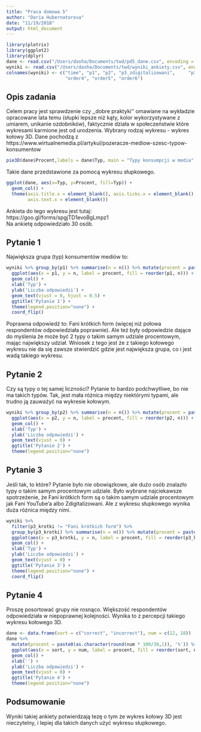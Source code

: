 ```yaml
---
title: "Praca domowa 5"
author: "Daria Hubernatorova"
date: "11/19/2018"
output: html_document
---
```


```R
library(plotrix)
library(ggplot2)
library(dplyr)
dane <- read.csv("/Users/dasha/Documents/twd/pd5_dane.csv", encoding = "UTF-8")
wyniki <- read.csv("/Users/dasha/Documents/twd/wyniki_ankiety.csv", encoding = "UTF-8")
colnames(wyniki) <- c("time", "p1", "p2", "p3_zdigitalizowani", 	"p3_niezaangazowani",	"p3_youtube",	"p3_tv",	"p3_krotki",	"p3_pozeracze", "order1", "order2", "order3",
                      "order4", "order5", "order6")
```
## Opis zadania

Celem pracy jest sprawdzenie czy ,,dobre praktyki'' omawiane na wykładzie opracowane lata temu (słupki lepsze niż kąty, kolor wykorzystywane z umiarem, unikanie ozdobników), faktycznie działa w społeczeństwie które wykresami karmione jest od urodzenia.
Wybrany rodzaj wykresu - wykres kołowy 3D.
Dane pochodzą z https://www.wirtualnemedia.pl/artykul/pozeracze-mediow-szesc-typow-konsumentow  
```R
pie3D(dane$Procent,labels = dane$Typ, main = "Typy konsumpcji w media")
```

Takie dane przedstawione za pomocą wykresu słupkowego.   

```R
ggplot(dane, aes(x=Typ, y=Procent, fill=Typ)) +
  geom_col() +
  theme(axis.title.x = element_blank(), axis.ticks.x = element_blank(),
        axis.text.x = element_blank())
```

Ankieta do tego wykresu jest tutaj: https://goo.gl/forms/spgjTD1evoBgLmpz1  
Na ankietę odpowiedziało 30 osób.

## Pytanie 1  
Największa grupa (typ) konsumentów mediów to:
```R
wyniki %>% group_by(p1) %>% summarise(n = n()) %>% mutate(procent = paste0(as.character(round(n * 100/nrow(wyniki),1)), '%')) %>% 
  ggplot(aes(x = p1, y = n, label = procent, fill = reorder(p1, n))) +
  geom_col() +
  xlab('Typ') +
  ylab('Liczba odpowiedzi') +
  geom_text(vjust = 0, hjust = 0.5) +
  ggtitle('Pytanie 1') + 
  theme(legend.position="none") +
  coord_flip()
```  

Poprawna odpowiedź to: Fani krótkich form (więcej niż połowa respondentów 
odpowiedziała poprawnie). Ale też były odpowiedzie dające do myślenia że może być 2 typy o takim samym udziale procentowym, mając największy udział. Wniosek z tego jest że z takiego kołowego wykresu nie da się zawsze stwierdzić gdzie jest największa grupa, co i jest wadą takiego wykresu. 

## Pytanie 2
Czy są typy o tej samej liczności?
Pytanie to bardzo podchwytliwe, bo nie ma takich typów. Tak, jest mała różnica między 
niektórymi typami, ale trudno ją zauważyć na wykresie kołowym.
```R
wyniki %>% group_by(p2) %>% summarise(n = n()) %>% mutate(procent = paste0(as.character(round(n * 100/nrow(wyniki),1)), '%')) %>% 
  ggplot(aes(x = p2, y = n, label = procent, fill = reorder(p2, n))) +
  geom_col() +
  xlab('Typ') +
  ylab('Liczba odpowiedzi') +
  geom_text(vjust = 0) +
  ggtitle('Pytanie 2') + 
  theme(legend.position="none")
```

## Pytanie 3
Jeśli tak, to które?
Pytanie było nie obowiązkowe, ale dużo osób znalazło typy o takim samym procentowym udziale. Było wybrane najciekawsze spotrzeżenie, że Fani krótkich form są o takim samym 
udziale procentowym jak Fani YouTube'a albo Zdigitalizowani. Ale z wykresu słupkowego wynika duża różnica między nimi.  

```R
wyniki %>% 
  filter(p3_krotki != "Fani krótkich form") %>%
  group_by(p3_krotki) %>% summarise(n = n()) %>% mutate(procent = paste0(as.character(round(n * 100/nrow(wyniki),1)), '%')) %>% 
  ggplot(aes(x = p3_krotki, y = n, label = procent, fill = reorder(p3_krotki, n))) +
  geom_col() +
  xlab('Typ') +
  ylab('Liczba odpowiedzi') +
  geom_text(vjust = 0) +
  ggtitle('Pytanie 3') + 
  theme(legend.position="none") + 
  coord_flip()
```

## Pytanie 4
Proszę posortować grupy nie rosnąco. Większość respondentów odpowiedziała w niepoprawnej kolejności. Wynika to z percepcji takiego wykresu kołowego 3D.  
```R
dane <- data.frame(sort = c("correct", "incorrect"), num = c(12, 18))
dane %>% 
  mutate(procent = paste0(as.character(round(num * 100/30,1)), '%')) %>% 
  ggplot(aes(x = sort, y = num, label = procent, fill = reorder(sort, num))) +
  geom_col() +
  xlab('') +
  ylab('Liczba odpowiedzi') +
  geom_text(vjust = 0) +
  ggtitle('Pytanie 4') + 
  theme(legend.position="none")
```

## Podsumowanie  
Wyniki takiej ankiety potwierdzają tezę o tym że wykres kołowy 3D jest nieczytelny, i lepiej dla takich danych użyć wykresu słupkowego.